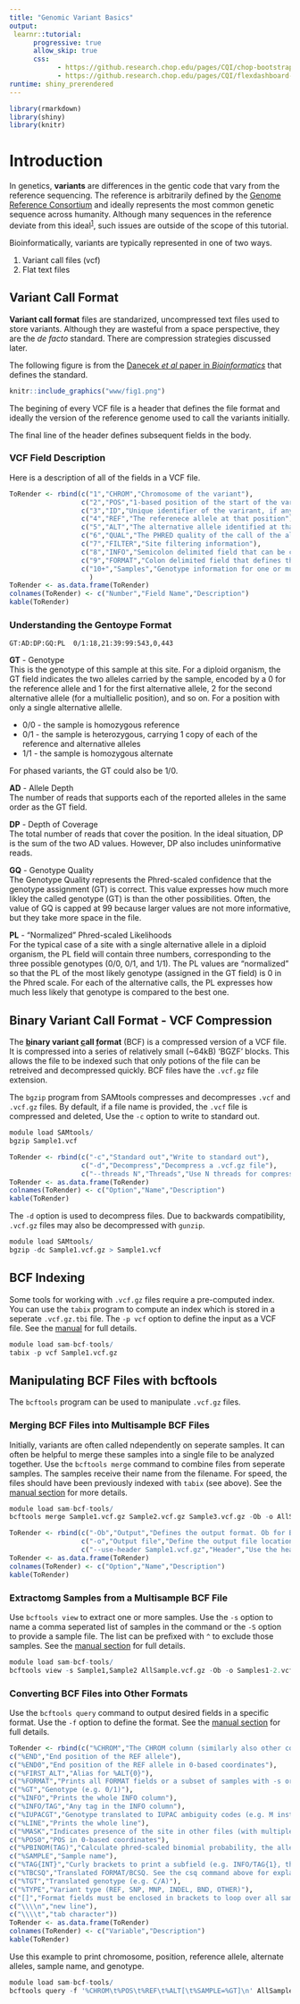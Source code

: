 ```yaml
---
title: "Genomic Variant Basics"
output: 
 learnr::tutorial:
      progressive: true
      allow_skip: true
      css:
            - https://github.research.chop.edu/pages/CQI/chop-bootstrap/bootstrap-3/bootstrap.min.css
            - https://github.research.chop.edu/pages/CQI/flexdashboard-theme/css/flexdashboard.min.css
runtime: shiny_prerendered
---
```

```r
library(rmarkdown)
library(shiny)
library(knitr)
```

# Introduction

In genetics, __variants__ are differences in the gentic code that vary from the reference sequencing. The reference is arbitrarily defined by the [Genome Reference Consortium](https://www.ncbi.nlm.nih.gov/grc) and ideally represents the most common genetic sequence across humanity. Although many sequences in the reference deviate from this ideal^[1](https://www.ncbi.nlm.nih.gov/pmc/articles/pmid/26670213/)^, such issues are outside of the scope of this tutorial. 

Bioinformatically, variants are typically represented in one of two ways.

1. Variant call files (vcf)
2. Flat text files

## Variant Call Format
__Variant call format__ files are standarized, uncompressed text files used to store variants. Although they are wasteful from a space perspective, they are the _de facto_ standard. There are compression strategies discussed later.

The following figure is from the [Danecek _et al_ paper in _Bioinformatics_](https://www.ncbi.nlm.nih.gov/pmc/articles/pmid/21653522/) that defines the standard.

```r
knitr::include_graphics("www/fig1.png")
```

The begining of every VCF file is a header that defines the file format and ideally the version of the reference genome used to call the variants initially. 

The final line of the header defines subsequent fields in the body.

### VCF Field Description
Here is a description of all of the fields in a VCF file.
```r
ToRender <- rbind(c("1","CHROM","Chromosome of the variant"),
                  c("2","POS","1-based position of the start of the varirant"),
                  c("3","ID","Unique identifier of the varirant, if any"),
                  c("4","REF","The referenece allele at that position"),
                  c("5","ALT","The alternative allele identified at that position in the subject"),
                  c("6","QUAL","The PHRED quality of the call of the allele"),
                  c("7","FILTER","Site filtering information"),
                  c("8","INFO","Semicolon delimited field that can be customized to the user's neads"),
                  c("9","FORMAT","Colon delimited field that defines the information contained within each subsequent genotype column"),
                  c("10+","Samples","Genotype information for one or multiple samples in the format defined in FORMAT")
                    )
ToRender <- as.data.frame(ToRender)
colnames(ToRender) <- c("Number","Field Name","Description")
kable(ToRender)
```

### Understanding the Gentoype Format
```
GT:AD:DP:GQ:PL  0/1:18,21:39:99:543,0,443
```
**GT** - Genotype<br>
This is the genotype of this sample at this site. For a diploid organism, the GT field indicates the two alleles carried by the sample, encoded by a 0 for the reference allele and 1 for the first alternative allele, 2 for the second alternative allele  (for a multiallelic position), and so on. For a position with only a single alternative allelle. 

* 0/0 - the sample is homozygous reference
* 0/1 - the sample is heterozygous, carrying 1 copy of each of the reference and alternative alleles
* 1/1 - the sample is homozygous alternate

For phased variants, the GT could also be 1/0.

**AD** - Allele Depth <br>
The number of reads that supports each of the reported alleles in the same order as the GT field. 

**DP** - Depth of Coverage<br>
The total number of reads that cover the position. In the ideal situation, DP is the sum of the two AD values. However, DP also includes uninformative reads. 

**GQ** - Genotype Quality<br>
The Genotype Quality represents the Phred-scaled confidence that the genotype assignment (GT) is correct. This value expresses how much more likley the called genotype (GT) is than the other possibilities. Often, the value of GQ is capped at 99 because larger values are not more informative, but they take more space in the file.

**PL** - "Normalized" Phred-scaled Likelihoods <br>
For the typical case of a site with a single alternative allele in a diploid organism, the PL field will contain three numbers, corresponding to the three possible genotypes (0/0, 0/1, and 1/1). The PL values are "normalized" so that the PL of the most likely genotype (assigned in the GT field) is 0 in the Phred scale. For each of the alternative calls, the PL expresses how much less likely that genotype is compared to the best one.

## Binary Variant Call Format - VCF Compression
The __<u>b</u>inary variant <u>c</u>all <u>f</u>ormat__ (BCF) is a compressed version of a VCF file. It is compressed into a series of relatively small (~64kB) 'BGZF' blocks. This allows the file to be indexed such that only potions of the file can be retreived and decompressed quickly. BCF files have the `.vcf.gz` file extension.

The `bgzip` program from SAMtools compresses and decompresses `.vcf` and `.vcf.gz` files. By default, if a file name is provided, the `.vcf` file is compressed and deleted, Use the `-c` option to write to standard out. 

```r
module load SAMtools/
bgzip Sample1.vcf
```

```r
ToRender <- rbind(c("-c","Standard out","Write to standard out"),
                  c("-d","Decompress","Decompress a .vcf.gz file"),
                  c("--threads N","Threads","Use N threads for compression (faster)"))
ToRender <- as.data.frame(ToRender)
colnames(ToRender) <- c("Option","Name","Description")
kable(ToRender)
```

The `-d` option is used to decompress files. Due to backwards compatibility, `.vcf.gz` files may also be decompressed with `gunzip`.

```r
module load SAMtools/
bgzip -dc Sample1.vcf.gz > Sample1.vcf
```

## BCF Indexing
Some tools for working with `.vcf.gz` files require a pre-computed index. You can use the `tabix` program to compute an index which is stored in a seperate `.vcf.gz.tbi` file. The `-p vcf` option to define the input as a VCF file. See the [manual](http://www.htslib.org/doc/tabix.html) for full details.

```r
module load sam-bcf-tools/
tabix -p vcf Sample1.vcf.gz
```

## Manipulating BCF Files with bcftools
The `bcftools` program can be used to manipulate `.vcf.gz` files. 

### Merging BCF Files into Multisample BCF Files
Initially, variants are often called ndependently on seperate samples. It can often be helpful to merge these samples into a single file to be analyzed together. Use the `bcftools merge` command to combine files from seperate samples. The samples receive their name from the filename. For speed, the files should have been previously indexed with `tabix` (see above). See the [manual section](http://samtools.github.io/bcftools/bcftools.html#merge) for more details. 

```r
module load sam-bcf-tools/
bcftools merge Sample1.vcf.gz Sample2.vcf.gz Sample3.vcf.gz -Ob -o AllSample.vcf.gz
```

```r
ToRender <- rbind(c("-Ob","Output","Defines the output format. Ob for BCF, Ov for VCF"),
                  c("-o","Output file","Define the output file location. Otherwise outputs to standard out"),
                  c("--use-header Sample1.vcf.gz","Header","Use the header contained in the specified file."))
ToRender <- as.data.frame(ToRender)
colnames(ToRender) <- c("Option","Name","Description")
kable(ToRender)
```

### Extractomg Samples from a Multisample BCF File
Use `bcftools view` to extract one or more samples. Use the `-s` option to name a comma seperated list of samples in the command or the `-S` option to provide a sample file. The list can be prefixed with `^` to exclude those samples. See the [manual section](https://samtools.github.io/bcftools/bcftools.html#view) for full details.

```r
module load sam-bcf-tools/
bcftools view -s Sample1,Sample2 AllSample.vcf.gz -Ob -o Samples1-2.vcf.gz
```

### Converting BCF Files into Other Formats
Use the `bcftools query` command to output desired fields in a specific format. Use the `-f` option to define the format. See the [manual section](http://samtools.github.io/bcftools/bcftools.html#query) for full details. 
```r
ToRender <- rbind(c("%CHROM","The CHROM column (similarly also other columns: POS, ID, REF, ALT, QUAL, FILTER)"),
c("%END","End position of the REF allele"),
c("%END0","End position of the REF allele in 0-based coordinates"),
c("%FIRST_ALT","Alias for %ALT{0}"),
c("%FORMAT","Prints all FORMAT fields or a subset of samples with -s or -S"),
c("%GT","Genotype (e.g. 0/1)"),
c("%INFO","Prints the whole INFO column"),
c("%INFO/TAG","Any tag in the INFO column"),
c("%IUPACGT","Genotype translated to IUPAC ambiguity codes (e.g. M instead of C/A)"),
c("%LINE","Prints the whole line"),
c("%MASK","Indicates presence of the site in other files (with multiple files)"),
c("%POS0","POS in 0-based coordinates"),
c("%PBINOM(TAG)","Calculate phred-scaled binomial probability, the allele index is determined from GT"),
c("%SAMPLE","Sample name"),
c("%TAG{INT}","Curly brackets to print a subfield (e.g. INFO/TAG{1}, the indexes are 0-based)"),
c("%TBCSQ","Translated FORMAT/BCSQ. See the csq command above for explanation and examples."),
c("%TGT","Translated genotype (e.g. C/A)"),
c("%TYPE","Variant type (REF, SNP, MNP, INDEL, BND, OTHER)"),
c("[]","Format fields must be enclosed in brackets to loop over all samples"),
c("\\\\n","new line"),
c("\\\\t","tab character"))
ToRender <- as.data.frame(ToRender)
colnames(ToRender) <- c("Variable","Description")
kable(ToRender)
```

Use this example to print chromosome, position, reference allele, alternate alleles, sample name, and genotype. 

```r
module load sam-bcf-tools/
bcftools query -f '%CHROM\t%POS\t%REF\t%ALT[\t%SAMPLE=%GT]\n' AllSample.vcf.gz -o Genotype.txt
```
